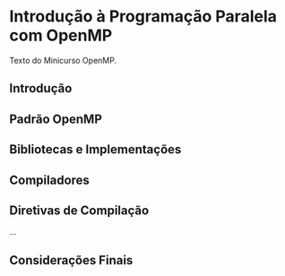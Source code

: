 # Introdução à Programação Paralela com OpenMP

Texto do Minicurso OpenMP.

## Introdução {#sec-openmp-intro}

## Padrão OpenMP

## Bibliotecas e Implementações

## Compiladores

## Diretivas de Compilação

...

## Considerações Finais {#sec-openmp-consid-finais}